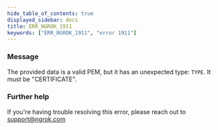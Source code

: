 ```yaml
---
hide_table_of_contents: true
displayed_sidebar: docs
title: ERR_NGROK_1911
keywords: ["ERR_NGROK_1911", "error 1911"]
---
```


### Message

The provided data is a valid PEM, but it has an unexpected type: `TYPE`. It must be "CERTIFICATE".

### Further help

If you're having trouble resolving this error, please reach out to [support@ngrok.com](mailto:support@ngrok.com?subject=Help%20with%20ERR_NGROK_1911)
